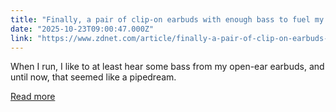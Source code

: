 ```yaml
---
title: "Finally, a pair of clip-on earbuds with enough bass to fuel my workouts"
date: "2025-10-23T09:00:47.000Z"
link: "https://www.zdnet.com/article/finally-a-pair-of-clip-on-earbuds-with-enough-bass-to-fuel-my-workouts/"
---
```


When I run, I like to at least hear some bass from my open-ear earbuds, and until now, that seemed like a pipedream.

[Read more](https://www.zdnet.com/article/finally-a-pair-of-clip-on-earbuds-with-enough-bass-to-fuel-my-workouts/)
